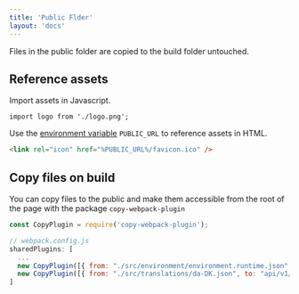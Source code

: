 ```yaml
---
title: 'Public Flder'
layout: 'docs'
---
```


Files in the public folder are copied to the build folder untouched.

## Reference assets
Import assets in Javascript.
```
import logo from './logo.png';
```

Use the [environment variable](/docs/development/environment-variables) `PUBLIC_URL` to reference assets in HTML.
```html
<link rel="icon" href="%PUBLIC_URL%/favicon.ico" />
```


## Copy files on build
You can copy files to the public and make them accessible from the root of the page with the package `copy-webpack-plugin`

```js
const CopyPlugin = require('copy-webpack-plugin');

// webpack.config.js
sharedPlugins: [
  ...
  new CopyPlugin([{ from: "./src/environment/environment.runtime.json", to: "environment.runtime.json" }]),
  new CopyPlugin([{ from: "./src/translations/da-DK.json", to: "api/v1/translations/da-DK", toType: "file" }]),
]
```
